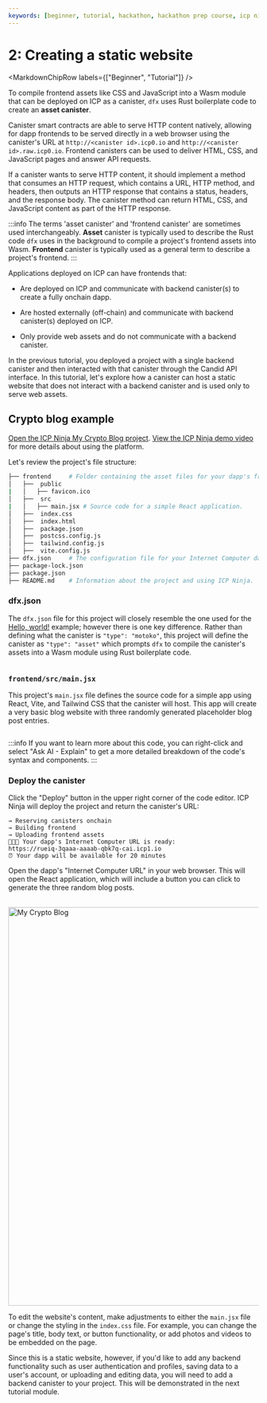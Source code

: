 ```yaml
---
keywords: [beginner, tutorial, hackathon, hackathon prep course, icp ninja, static website, frontend, frontend only, asset canister, simple website, blog, static blog, create a website, host a website]
---
```



# 2: Creating a static website

<MarkdownChipRow labels={["Beginner", "Tutorial"]} />

To compile frontend assets like CSS and JavaScript into a Wasm module that can be deployed on ICP as a canister, `dfx` uses Rust boilerplate code to create an **asset canister**.

Canister smart contracts are able to serve HTTP content natively, allowing for dapp frontends to be served directly in a web browser using the canister's URL at `http://<canister id>.icp0.io` and `http://<canister id>.raw.icp0.io`. Frontend canisters can be used to deliver HTML, CSS, and JavaScript pages and answer API requests.

If a canister wants to serve HTTP content, it should implement a method that consumes an HTTP request, which contains a URL, HTTP method, and headers, then outputs an HTTP response that contains a status, headers, and the response body. The canister method can return HTML, CSS, and JavaScript content as part of the HTTP response.

:::info
The terms 'asset canister' and 'frontend canister' are sometimes used interchangeably. **Asset** canister is typically used to describe the Rust code `dfx` uses in the background to compile a project's frontend assets into Wasm. **Frontend** canister is typically used as a general term to describe a project's frontend.
:::

Applications deployed on ICP can have frontends that:

- Are deployed on ICP and communicate with backend canister(s) to create a fully onchain dapp.

- Are hosted externally (off-chain) and communicate with backend canister(s) deployed on ICP.

- Only provide web assets and do not communicate with a backend canister.

In the previous tutorial, you deployed a project with a single backend canister and then interacted with that canister through the Candid API interface. In this tutorial, let's explore how a canister can host a static website that does not interact with a backend canister and is used only to serve web assets.

## Crypto blog example

[Open the ICP Ninja My Crypto Blog project](https://icp.ninja/s/GQVBz). [View the ICP Ninja demo video](https://www.youtube.com/watch?v=19d8TrhWWQk) for more details about using the platform.

Let's review the project's file structure:

```bash
├── frontend     # Folder containing the asset files for your dapp's frontend.
│   ├──  public
|   │   ├── favicon.ico
│   ├──  src
|   │   ├── main.jsx # Source code for a simple React application.
│   ├──  index.css
│   ├──  index.html
│   ├──  package.json
│   ├──  postcss.config.js
│   ├──  tailwind.config.js
│   ├──  vite.config.js
├── dfx.json     # The configuration file for your Internet Computer dapp.
├── package-lock.json
├── package.json
├── README.md    # Information about the project and using ICP Ninja.
```

### dfx.json​

The `dfx.json` file for this project will closely resemble the one used for the [Hello, world!](./1-hello-world.mdx) example; however there is one key difference. Rather than defining what the canister is `"type": "motoko"`, this project will define the canister as `"type": "asset"` which prompts `dfx` to compile the canister's assets into a Wasm module using Rust boilerplate code.

```json title=dfx.json file=../../references/samples/hosting/my_crypto_blog/dfx.json
```

### `frontend/src/main.jsx`

This project's `main.jsx` file defines the source code for a simple app using React, Vite, and Tailwind CSS that the canister will host. This app will create a very basic blog website with three randomly generated placeholder blog post entries.

```js reference file=../../references/samples/hosting/my_crypto_blog/frontend/src/main.jsx
```

:::info
If you want to learn more about this code, you can right-click and select "Ask AI - Explain" to get a more detailed breakdown of the code's syntax and components.
:::

### Deploy the canister

Click the "Deploy" button in the upper right corner of the code editor. ICP Ninja will deploy the project and return the canister's URL:

```
→ Reserving canisters onchain
→ Building frontend
→ Uploading frontend assets
🥷🚀🎉 Your dapp's Internet Computer URL is ready:
https://rueiq-3qaaa-aaaab-qbk7q-cai.icp1.io
⏰ Your dapp will be available for 20 minutes
```

Open the dapp's "Internet Computer URL" in your web browser. This will open the React application, which will include a button you can click to generate the three random blog posts.

<div class="text--center">
  <img
    src={useBaseUrl("/img/docs/my-crypto-blog.png")}
    alt="My Crypto Blog"
    width="800"
  />
</div>

To edit the website's content, make adjustments to either the `main.jsx` file or change the styling in the `index.css` file. For example, you can change the page's title, body text, or button functionality, or add photos and videos to be embedded on the page.

Since this is a static website, however, if you'd like to add any backend functionality such as user authentication and profiles, saving data to a user's account, or uploading and editing data, you will need to add a backend canister to your project. This will be demonstrated in the next tutorial module.